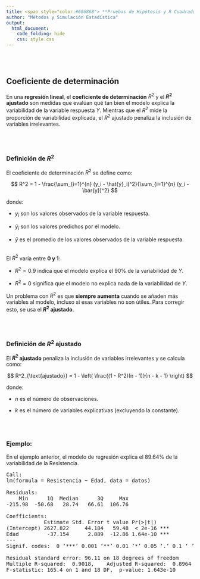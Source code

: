```yaml
---
title: <span style="color:#686868"> **Pruebas de Hipótesis y R Cuadrado**</span>
author: "Métodos y Simulación Estadística"
output:
  html_document:
    code_folding: hide
    css: style.css
---
```



</br></br>
<h2>Coeficiente de determinación</h2>

En una **regresión lineal**, el **coeficiente de determinación** $R^2$ y el **$R^2$ ajustado** son medidas que evalúan qué tan bien el modelo explica la variabilidad de la variable respuesta $Y$. Mientras que el $R^2$ mide la proporción de variabilidad explicada, el $R^2$ ajustado penaliza la inclusión de variables irrelevantes.


</br></br>
<h3>Definición de $R^2$</h3>

El coeficiente de determinación $R^2$ se define como:

$$
R^2 = 1 - \frac{\sum_{i=1}^{n} (y_i - \hat{y}_i)^2}{\sum_{i=1}^{n} (y_i - \bar{y})^2}
$$

donde:

- $y_i$ son los valores observados de la variable respuesta.

- $\hat{y}_i$ son los valores predichos por el modelo.

- $\bar{y}$ es el promedio de los valores observados de la variable respuesta.

</br>
El $R^2$ varía entre **0 y 1**:

- $R^2 = 0.9$ indica que el modelo explica el 90% de la variabilidad de $Y$.

- $R^2 = 0$ significa que el modelo no explica nada de la variabilidad de $Y$.

Un problema con $R^2$ es que **siempre aumenta** cuando se añaden más variables al modelo, incluso si esas variables no son útiles. Para corregir esto, se usa el **$R^2$ ajustado**.


</br></br>
<h3>Definición de $R^2$ ajustado</h3>

El **$R^2$ ajustado** penaliza la inclusión de variables irrelevantes y se calcula como:

$$
R^2_{\text{ajustado}} = 1 - \left( \frac{(1 - R^2)(n - 1)}{n - k - 1} \right)
$$

donde:

- $n$ es el número de observaciones.

- $k$ es el número de variables explicativas (excluyendo la constante).


</br></br>
<div class="caja-ejemplo">
<h3>Ejemplo:</h3>
<p>

En el ejemplo anterior, el modelo de regresión explica el 89.64% de la variabilidad de la Resistencia.

<pre>
Call:
lm(formula = Resistencia ~ Edad, data = datos)

Residuals:
    Min      1Q  Median      3Q     Max 
-215.98  -50.68   28.74   66.61  106.76 

Coefficients:
            Estimate Std. Error t value Pr(>|t|)    
(Intercept) 2627.822     44.184   59.48  < 2e-16 ***
Edad         -37.154      2.889  -12.86 1.64e-10 ***
---
Signif. codes:  0 ‘***’ 0.001 ‘**’ 0.01 ‘*’ 0.05 ‘.’ 0.1 ‘ ’ 1

Residual standard error: 96.11 on 18 degrees of freedom
Multiple R-squared:  0.9018,	Adjusted R-squared:  0.8964 
F-statistic: 165.4 on 1 and 18 DF,  p-value: 1.643e-10
</pre>

</p>
</div>
